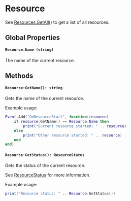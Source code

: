 # Resource

See [Resources.GetAll()](/shared-api/resources#resourcesgetallresource) to get a list of all resources.

## Global Properties

#### `Resource.Name (string)`

The name of the current resource.

## Methods

#### `Resource:GetName(): string`

Gets the name of the current resource.

Example usage:

```lua
Event.Add("OnResourceStart", function(resource)
    if resource:GetName() == Resource.Name then
        print("Current resource started: " .. resource)
    else
        print("Other resource started: " .. resource)
    end
end)
```

#### `Resource:GetStatus(): ResourceStatus`

Gets the status of the current resource.

See [ResourceStatus](/shared-api/resourcestatus) for more information.

Example usage:

```lua
print("Resource status: " .. Resource:GetStatus())
```
